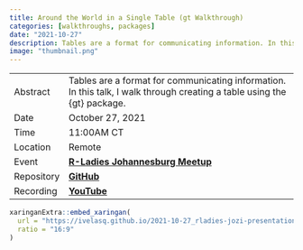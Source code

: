 ```yaml
---
title: Around the World in a Single Table (gt Walkthrough)
categories: [walkthroughs, packages]
date: "2021-10-27"
description: Tables are a format for communicating information. In this talk, I walk through creating a table using the {gt} package.
image: "thumbnail.png"
---
```


|            |                                                                                                                                         |
|------------|-----------------------------------------------------------------------------------------------------------------------------------------|
| Abstract   | Tables are a format for communicating information. In this talk, I walk through creating a table using the {gt} package. |
| Date       | October 27, 2021                                                                                                                        |
| Time       | 11:00AM CT                                                                                                                                 |
| Location   | Remote                                                                                                                                  |
| Event      | [**R-Ladies Johannesburg Meetup**](https://www.meetup.com/rladies-johannesburg/events/281522272/)                                           |
| Repository | [**GitHub**](https://github.com/ivelasq/2021-10-27_rladies-jozi-presentation)                                                           |
| Recording  | [**YouTube**](https://www.youtube.com/watch?v=12ySKyWwX4Y)                                                                              |

```r
xaringanExtra::embed_xaringan(
  url = "https://ivelasq.github.io/2021-10-27_rladies-jozi-presentation/slides.html#1",
  ratio = "16:9"
)
```